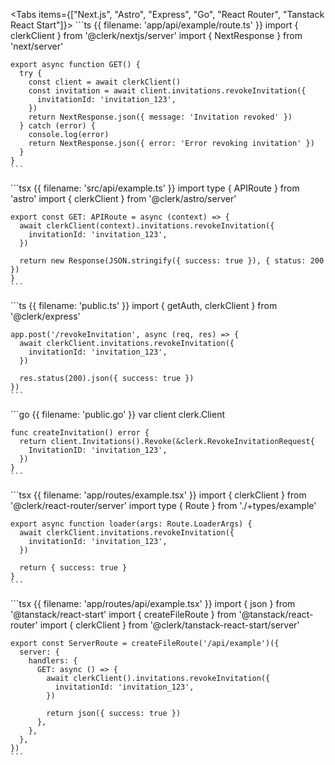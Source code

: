 <Tabs items={["Next.js", "Astro", "Express", "Go", "React Router", "Tanstack React Start"]}>
  <Tab>
    ```ts {{ filename: 'app/api/example/route.ts' }}
    import { clerkClient } from '@clerk/nextjs/server'
    import { NextResponse } from 'next/server'

    export async function GET() {
      try {
        const client = await clerkClient()
        const invitation = await client.invitations.revokeInvitation({
          invitationId: 'invitation_123',
        })
        return NextResponse.json({ message: 'Invitation revoked' })
      } catch (error) {
        console.log(error)
        return NextResponse.json({ error: 'Error revoking invitation' })
      }
    }
    ```
  </Tab>

  <Tab>
    ```tsx {{ filename: 'src/api/example.ts' }}
    import type { APIRoute } from 'astro'
    import { clerkClient } from '@clerk/astro/server'

    export const GET: APIRoute = async (context) => {
      await clerkClient(context).invitations.revokeInvitation({
        invitationId: 'invitation_123',
      })

      return new Response(JSON.stringify({ success: true }), { status: 200 })
    }
    ```
  </Tab>

  <Tab>
    ```ts {{ filename: 'public.ts' }}
    import { getAuth, clerkClient } from '@clerk/express'

    app.post('/revokeInvitation', async (req, res) => {
      await clerkClient.invitations.revokeInvitation({
        invitationId: 'invitation_123',
      })

      res.status(200).json({ success: true })
    })
    ```
  </Tab>

  <Tab>
    ```go {{ filename: 'public.go' }}
    var client clerk.Client

    func createInvitation() error {
      return client.Invitations().Revoke(&clerk.RevokeInvitationRequest{
        InvitationID: 'invitation_123',
      })
    }
    ```
  </Tab>

  <Tab>
    ```tsx {{ filename: 'app/routes/example.tsx' }}
    import { clerkClient } from '@clerk/react-router/server'
    import type { Route } from './+types/example'

    export async function loader(args: Route.LoaderArgs) {
      await clerkClient.invitations.revokeInvitation({
        invitationId: 'invitation_123',
      })

      return { success: true }
    }
    ```
  </Tab>

  <Tab>
    ```tsx {{ filename: 'app/routes/api/example.tsx' }}
    import { json } from '@tanstack/react-start'
    import { createFileRoute } from '@tanstack/react-router'
    import { clerkClient } from '@clerk/tanstack-react-start/server'

    export const ServerRoute = createFileRoute('/api/example')({
      server: {
        handlers: {
          GET: async () => {
            await clerkClient().invitations.revokeInvitation({
              invitationId: 'invitation_123',
            })

            return json({ success: true })
          },
        },
      },
    })
    ```
  </Tab>
</Tabs>
